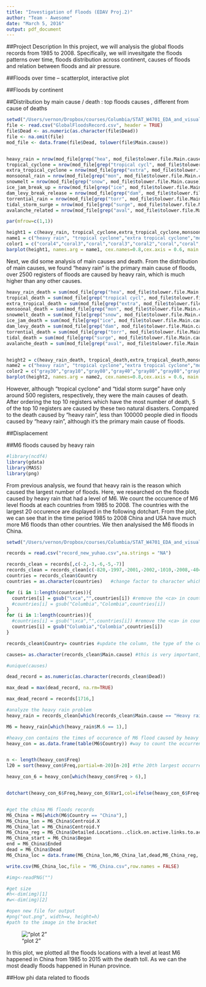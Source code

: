 ```yaml
---
title: "Investigation of Floods (EDAV Proj.2)"
author: "Team - Awesome"
date: "March 5, 2016"
output: pdf_document
---
```

##Project Description
In this project, we will analysis the global floods records from 1985 to 2008. Specifically, we will invesitgate the floods patterns over time, floods distribution across continent, causes of floods and relation between floods and air pressure. 


##Floods over time – scatterplot, interactive plot


##Floods by continent


##Distribution by main cause / death : top floods causes , different from cause of deaths


```r
setwd("/Users/vernon/Dropbox/courses/Columbia/STAT_W4701_EDA_and_visualization/hw/hw2/EDAV_Project_2/Yuhao_analysis_on_M6_floods/Proj2_final")
file <- read.csv("GlobalFloodsRecord.csv", header = TRUE)
file$Dead <- as.numeric(as.character(file$Dead))
file <- na.omit(file)
mod_file <- data.frame(file$Dead, tolower(file$Main.cause))


heavy_rain = nrow(mod_file[grep("hea", mod_file$tolower.file.Main.cause),])
tropical_cyclone = nrow(mod_file[grep("tropical cycl", mod_file$tolower.file.Main.cause),]) - nrow(mod_file[grep("extra", mod_file$tolower.file.Main.cause),])
extra_tropical_cyclone = nrow(mod_file[grep("extra", mod_file$tolower.file.Main.cause),])
monsoonal_rain = nrow(mod_file[grep("mon", mod_file$tolower.file.Main.cause),])
snowmelt = nrow(mod_file[grep("snow", mod_file$tolower.file.Main.cause),])
ice_jam_break_up = nrow(mod_file[grep("ice", mod_file$tolower.file.Main.cause),])
dam_levy_break_release = nrow(mod_file[grep("dam", mod_file$tolower.file.Main.cause),])
torrential_rain = nrow(mod_file[grep("torr", mod_file$tolower.file.Main.cause),])
tidal_storm_surge = nrow(mod_file[grep("surge", mod_file$tolower.file.Main.cause),])
avalanche_related = nrow(mod_file[grep("aval", mod_file$tolower.file.Main.cause),])

par(mfrow=c(1,1))

height1 = c(heavy_rain, tropical_cyclone,extra_tropical_cyclone,monsoonal_rain,snowmelt,ice_jam_break_up,dam_levy_break_release,torrential_rain, tidal_storm_surge, avalanche_related)
name1 = c("heavy rain", "tropical cyclone","extra tropical cyclone","monsoonal rain","snowmelt","ice jam break up","dam levy break release","torrential rain", "tidal storm surge", "avalanche related")
color1 = c("coral4","coral3","coral","coral3","coral2","coral","coral","coral3","coral","coral")
barplot(height1, names.arg = name1, cex.names=0.8,cex.axis = 0.6, main = "Distribution of main causes", xlab = "main causes", ylab = "number of registers", col = color1, cex.lab = 2, cex.main = 3)

```

Next, we did some analysis of main causes and death. From the distribution of main causes, we found "heavy rain" is the primary main cause of floods, over 2500 registers of floods are caused by heavy rain, which is much higher than any other causes. 





```r
heavy_rain_death = sum(mod_file[grep("hea", mod_file$tolower.file.Main.cause),]$file.Dead)
tropical_death = sum(mod_file[grep("tropical cycl", mod_file$tolower.file.Main.cause),]$file.Dead) - sum(mod_file[grep("extra", mod_file$tolower.file.Main.cause),]$file.Dead)
extra_tropical_death = sum(mod_file[grep("extra", mod_file$tolower.file.Main.cause),]$file.Dead)
monsoonal_death = sum(mod_file[grep("mon", mod_file$tolower.file.Main.cause),]$file.Dead)
snowmelt_death = sum(mod_file[grep("snow", mod_file$tolower.file.Main.cause),]$file.Dead)
ice_jam_death = sum(mod_file[grep("ice", mod_file$tolower.file.Main.cause),]$file.Dead)
dam_levy_death = sum(mod_file[grep("dam", mod_file$tolower.file.Main.cause),]$file.Dead)
torrential_death = sum(mod_file[grep("torr", mod_file$tolower.file.Main.cause),]$file.Dead)
tidal_death = sum(mod_file[grep("surge", mod_file$tolower.file.Main.cause),]$file.Dead)
avalanche_death = sum(mod_file[grep("aval", mod_file$tolower.file.Main.cause),]$file.Dead)


height2 = c(heavy_rain_death, tropical_death,extra_tropical_death,monsoonal_death,snowmelt_death,ice_jam_death,dam_levy_death,torrential_death, tidal_death, avalanche_death)
name2 = c("heavy rain", "tropical cyclone","extra tropical cyclone","monsoonal rain","snowmelt","ice jam break up","dam levy break release","torrential rain", "tidal storm surge", "avalanche related")
color2 = c("gray30","gray10","gray80","gray40","gray80","gray80","gray80","gray50","gray20","gray80")
barplot(height2, names.arg = name2, cex.names=0.8,cex.axis = 0.6, main = "Distribution of death", xlab = "main causes", ylab = "number of deaths", col = color2, cex.lab = 2, cex.main = 3)

```

However, although "tropical cyclone" and "tidal storm surge" have only around 500 registers, respectively, they were the main causes of death. After ordering the top 10 registers which have the most number of death, 5 of the top 10 registers are caused by these two natural disasters. Compared to the death caused by "heavy rain", less than 100000 people died in floods caused by "heavy rain", although it's the primary main cause of floods.


##Displacement




##M6 floods caused by heavy rain 

```r
#library(ncdf4)
library(gdata)
library(MASS)
library(png)
```

From previous analysis, we found that heavy rain is the reason which caused the largest number of floods. Here, we researched on the floods caused by heavy rain that had a level of M6. We count the occurence of M6 level floods at each countries from 1985 to 2008. The countries with the largest 20 occurence are displayed in the following dotchart. From the plot, we can see that in the time period 1985 to 2008 China and USA have much more M6 floods than other countries. We then analysised the M6 floods in China. 

```r
setwd("/Users/vernon/Dropbox/courses/Columbia/STAT_W4701_EDA_and_visualization/hw/hw2/EDAV_Project_2/Yuhao_analysis_on_M6_floods/Proj2_final")

records = read.csv("record_new_yuhao.csv",na.strings = "NA")

records_clean = records[,c(-2,-3,-6,-5,-7)]
records_clean = records_clean[c(-820,-1997,-2001,-2002,-1010,-2008,-4043),]
countries = records_clean$Country
countries = as.character(countries)   #change factor to character which will make the index system work...lol

for (i in 1:length(countries)){
  countries[i] = gsub("\xca","",countries[i]) #remove the <ca> in country field
  #countries[i] = gsub("Columbia","Colombia",countries[i])
}
for (i in 1:length(countries)){
  #countries[i] = gsub("\xca","",countries[i]) #remove the <ca> in country field
  countries[i] = gsub("Columbia","Colombia",countries[i])
}

records_clean$Country= countries #update the column, the type of the column is still factor, however now the index system works, like records_clean$Country[1]

causes= as.character(records_clean$Main.cause) #this is very important, to convert it so to use it properly

#unique(causes)

dead_record = as.numeric(as.character(records_clean$Dead))

max_dead = max(dead_record, na.rm=TRUE)

max_dead_record = records[1716,]

#analyze the heavy rain problem
heavy_rain = records_clean[which(records_clean$Main.cause == "Heavy rain"),]

M6 = heavy_rain[which(heavy_rain$M.6 == 1),]

#heavy_con contains the times of occurence of M6 flood caused by heavy rain in one country
heavy_con = as.data.frame(table(M6$Country)) #way to count the occurrence of each element in a vector


n <- length(heavy_con$Freq)
l20 = sort(heavy_con$Freq,partial=n-20)[n-20] #the 20th largest occurrence

heavy_con_6 = heavy_con[which(heavy_con$Freq > 6),] 


dotchart(heavy_con_6$Freq,heavy_con_6$Var1,col=ifelse(heavy_con_6$Freq==87, "red", "black"),xlab = "plot (1) number of M6 floods 1985~2008")


#get the china M6 floods records
M6_China = M6[which(M6$Country == "China"),]
M6_China_lon = M6_China$Centroid.X
M6_China_lat = M6_China$Centroid.Y
M6_China_reg = M6_China$Detailed.Locations..click.on.active.links.to.access.inundation.extents.
M6_China_start = M6_China$Began
end = M6_China$Ended
dead = M6_China$Dead
M6_China_loc = data.frame(M6_China_lon,M6_China_lat,dead,M6_China_reg, M6_China_start, end)

write.csv(M6_China_loc,file = "M6_China.csv",row.names = FALSE)

#img<-readPNG("")

#get size
#h<-dim(img)[1]
#w<-dim(img)[2]

#open new file for output
#png("out.png", width=w, height=h)
#path to the image in the bracket
```

!["plot 2"](M6_China.png) 

In this plot, we plotted all the floods locations with a level at least M6 happened in China from 1985 to 2015 with the death toll. As we can the most deadly floods happened in Hunan province. 





##How phi data related to floods




